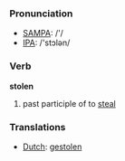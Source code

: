 === Pronunciation ===
*[[w:SAMPA|SAMPA]]: /'/
*[[w:IPA|IPA]]: /'stɔlən/

=== Verb ===

'''stolen'''

# past participle of to [[steal]]

=== Translations ===
*[[Dutch]]: [[gestolen]]